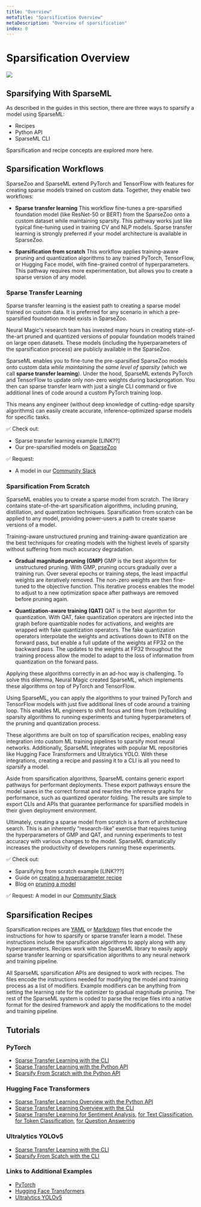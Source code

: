 ```yaml
---
title: "Overview"
metaTitle: "Sparsification Overview"
metaDescription: "Overview of sparsification"
index: 0
---
```


# Sparsification Overview

<img src="/src/images/infographic-concepts.png">

## Sparsifying With SparseML

As described in the guides in this section, there are three ways to sparsify a model using SparseML:

- Recipes
- Python API
- SparseML CLI

Sparsification and recipe concepts are explored more here.

## Sparsification Workflows

SparseZoo and SparseML extend PyTorch and TensorFlow with features for creating sparse models trained on custom data. Together, they enable two workflows:

- **Sparse transfer learning** This workflow fine-tunes a pre-sparsified foundation model (like ResNet-50 or BERT) from the SparseZoo onto a custom dataset while maintaining sparsity. This pathway works just like typical fine-tuning used in training CV and NLP models. Sparse transfer learning is strongly preferred if your model architecture is available in SparseZoo.

- **Sparsification from scratch** This workflow applies training-aware pruning and quantization algorithms to any trained PyTorch, TensorFlow, or Hugging Face model, with fine-grained control of hyperparameters. This pathway requires more experimentation, but allows you to create a sparse version of any model.

### Sparse Transfer Learning

Sparse transfer learning is the easiest path to creating a sparse model trained on custom data. It is preferred for any scenario in which a pre-sparsified foundation model exists in SparseZoo.

Neural Magic's research team has invested many hours in creating state-of-the-art pruned and quantized versions of popular foundation models trained on large open datasets. These models (including the hyperparameters of the sparsification process) are publicly available in the SparseZoo.

SparseML enables you to fine-tune the pre-sparsified SparseZoo models onto custom data *while maintaining the same level of sparsity* (which we call **sparse transfer learning**). Under the hood, SparseML extends PyTorch and TensorFlow to update only non-zero weights during backprogation. You then can sparse transfer learn with just a single CLI command or five additional lines of code around a custom PyTorch training loop.

This means any engineer (without deep knowledge of cutting-edge sparsity algorithms) can easily create accurate, inference-optimized sparse models for specific tasks.

✅ Check out:
- Sparse transfer learning example [LINK??]
- Our pre-sparsified models on [SparseZoo](https://sparsezoo.neuralmagic.com/)

✅ Request:
- A model in our [Community Slack](https://join.slack.com/t/discuss-neuralmagic/shared_invite/zt-q1a1cnvo-YBoICSIw3L1dmQpjBeDurQ)

### Sparsification From Scratch

SparseML enables you to create a sparse model from scratch. The library contains state-of-the-art sparsification algorithms, including pruning, distillation, and quantization techniques. Sparsification from scratch can be applied to any model, providing power-users a path to create sparse versions of a model.

Training-aware unstructured pruning and training-aware quantization are the best techniques for creating models with the highest levels of sparsity without suffering from much accuracy degradation.

- **Gradual magnitude pruning (GMP)** GMP is the best algorithm for unstructured pruning. With GMP, pruning occurs gradually over a training run. Over several epochs or training steps, the least impactful weights are iteratively removed. The non-zero weights are then fine-tuned to the objective function. This iterative process enables the model to adjust to a new optimization space after pathways are removed before pruning again.

- **Quantization-aware training (QAT)** QAT is the best algorithm for quantization. With QAT, fake quantization operators are injected into the graph before quantizable nodes for activations, and weights are wrapped with fake quantization operators. The fake quantization operators interpolate the weights and activations down to INT8 on the forward pass, but enable a full update of the weights at FP32 on the backward pass. The updates to the weights at FP32 throughout the training process allow the model to adapt to the loss of information from quantization on the forward pass.

Applying these algorithms correctly in an ad-hoc way is challenging. To solve this dilemma, Neural Magic created SparseML, which implements these algorithms on top of PyTorch and TensorFlow.

Using SparseML, you can apply the algorithms to your trained PyTorch and TensorFlow models with just five additional lines of code around a training loop. This enables ML engineers to shift focus and time from (re)building sparsity algorithms to running experiments and tuning hyperparameters of the pruning and quantization process.

These algorithms are built on top of sparsification recipes, enabling easy integration into custom ML training pipelines to sparsify most neural networks. Additionally, SparseML integrates with popular ML repositories like Hugging Face Transformers and Ultralytics YOLO. With these integrations, creating a recipe and passing it to a CLI is all you need to sparsify a model.

Aside from sparsification algorithms, SparseML contains generic export pathways for performant deployments. These export pathways ensure the model saves in the correct format and rewrites the inference graphs for performance, such as quantized operator folding. The results are simple to export CLIs and APIs that guarantee performance for sparsified models in their given deployment environment.

Ultimately, creating a sparse model from scratch is a form of architecture search. This is an inherently “research-like” exercise that requires tuning the hyperparameters of GMP and QAT, and running experiments to test accuracy with various changes to the model. SparseML dramatically increases the productivity of developers running these experiments.

✅ Check out:
- Sparsifying from scratch example [LINK???]
- Guide on [creating a hyperparameter recipe](/sparsification-guides/creating-sparseml-recipes)
- Blog on [pruning a model](https://neuralmagic.com/blog/pruning-overview/)

✅ Request:
A model in our [Community Slack](https://join.slack.com/t/discuss-neuralmagic/shared_invite/zt-q1a1cnvo-YBoICSIw3L1dmQpjBeDurQ)

## Sparsification Recipes

Sparsification recipes are [YAML](https://yaml.org/) or [Markdown](https://www.markdownguide.org/) files that encode the instructions for how to sparsify or sparse transfer learn a model. These instructions include the sparsification algorithms to apply along with any hyperparameters. Recipes work with the SparseML library to easily apply sparse transfer learning or sparsification algorithms to any neural network and training pipeline.

All SparseML sparsification APIs are designed to work with recipes. The files encode the instructions needed for modifying the model and training process as a list of modifiers. Example modifiers can be anything from setting the learning rate for the optimizer to gradual magnitude pruning. The rest of the SparseML system is coded to parse the recipe files into a native format for the desired framework and apply the modifications to the model and training pipeline.

## Tutorials

### PyTorch

- [Sparse Transfer Learning with the CLI](https://github.com/neuralmagic/sparseml/blob/main/integrations/torchvision/tutorials/sparse-transfer-learning.md)
- [Sparse Transfer Learning with the Python API](https://github.com/neuralmagic/sparseml/blob/main/integrations/torchvision/tutorials/docs-torchvision-python-transfer-imagenette.ipynb)
- [Sparsify From Scratch with the Python API](https://github.com/neuralmagic/sparseml/blob/main/integrations/torchvision/tutorials/docs-torchvision-sparsify-from-scratch-resnet50-beans.ipynb)

### Hugging Face Transformers

- [Sparse Transfer Learning Overview with the Python API](https://github.com/neuralmagic/sparseml/blob/main/integrations/huggingface-transformers/tutorials/sparse-transfer-learning-bert-python.md)
- [Sparse Transfer Learning Overview with the CLI](https://github.com/neuralmagic/sparseml/blob/main/integrations/huggingface-transformers/tutorials/sparse-transfer-learning-bert.md)
- [Sparse Transfer Learning for Sentiment Analysis](https://github.com/neuralmagic/sparseml/blob/main/integrations/huggingface-transformers/tutorials/sentiment-analysis/sentiment-analysis-cli.md), [for Text Classification](https://github.com/neuralmagic/sparseml/blob/main/integrations/huggingface-transformers/tutorials/text-classification/text-classification-cli.md), [for Token Classification](https://github.com/neuralmagic/sparseml/blob/main/integrations/huggingface-transformers/tutorials/token-classification/token-classification-cli.md), [for Question Answering](https://github.com/neuralmagic/sparseml/blob/main/integrations/huggingface-transformers/tutorials/question-answering/question-answering-cli.md)

### Ultralytics YOLOv5

- [Sparse Transfer Learning with the CLI](https://github.com/neuralmagic/sparseml/blob/main/integrations/ultralytics-yolov5/tutorials/sparse-transfer-learning.md)
- [Sparsify From Scatch with the CLI](https://github.com/neuralmagic/sparseml/blob/main/integrations/ultralytics-yolov5/tutorials/sparsify-from-scratch.md)

### Links to Additional Examples

- [PyTorch](https://github.com/neuralmagic/sparseml/blob/main/integrations/torchvision#tutorials)
- [Hugging Face Transformers](https://github.com/neuralmagic/sparseml/blob/main/integrations/huggingface-transformers#tutorials)
- [Ultralytics YOLOv5](https://github.com/neuralmagic/sparseml/blob/main/integrations/ultralytics-yolov5#tutorials)
